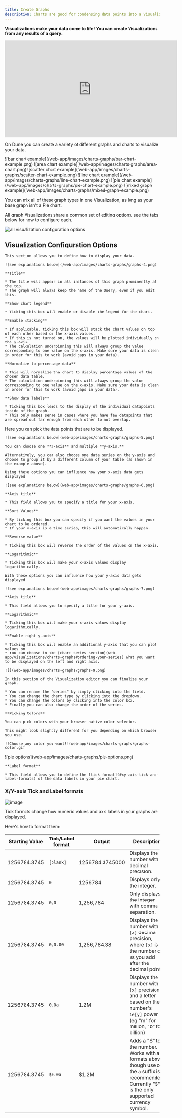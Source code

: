 ```yaml
---
title: Create Graphs
description: Charts are good for condensing data points into a Visualization.
---
```


**Visualizations make your data come to life! You can create Visualizations from any results of a query.**

<iframe width="560" height="315" src="https://www.youtube.com/embed/fwemsOI_M0Y?si=TBXE6LkAxjdMfn-J" title="YouTube video player" frameborder="0" allow="accelerometer; autoplay; clipboard-write; encrypted-media; gyroscope; picture-in-picture; web-share" referrerpolicy="strict-origin-when-cross-origin" allowfullscreen></iframe>

On Dune you can create a variety of different graphs and charts to visualize your data.

<Accordion title="Bar Charts" icon="bar-chart">
    ![bar chart example](/web-app/images/charts-graphs/bar-chart-example.png)
</Accordion>

<Accordion title="Area Charts" icon="area-chart">
    ![area chart example](/web-app/images/charts-graphs/area-chart.png)
</Accordion>

<Accordion title="Scatter Charts" icon="scatter-chart">
    ![scatter chart example](/web-app/images/charts-graphs/scatter-chart-example.png)
</Accordion>

<Accordion title="Line Charts" icon="line-chart">
    ![line chart example](/web-app/images/charts-graphs/line-chart-example.png)
</Accordion>

<Accordion title="Pie Charts" icon="pie-chart">
    ![pie chart example](/web-app/images/charts-graphs/pie-chart-example.png)
</Accordion>

<Accordion title="Mixed Graphs" icon="mixed-graph">
    ![mixed graph example](/web-app/images/charts-graphs/mixed-graph-example.png)
</Accordion>


You can mix all of these graph types in one Visualization, as long as your base graph isn't a Pie chart.

All graph Visualizations share a common set of editing options, see the tabs below for how to configure each.

![all visualization configuration options](/web-app/images/charts-graphs/all-visualization-configuration-options.png)

## Visualization Configuration Options

<Tabs>
  <Tab title="Chart options">

    This section allows you to define how to display your data.

    ![see explanations below](/web-app/images/charts-graphs/graphs-4.png)

    **Title**

    * The title will appear in all instances of this graph prominently at the top.
    * The graph will always keep the name of the Query, even if you edit this.

    **Show chart legend**

    * Ticking this box will enable or disable the legend for the chart.

    **Enable stacking**

    * If applicable, ticking this box will stack the chart values on top of each other based on the x-axis values.
    * If this is not turned on, the values will be plotted individually on the y-axis.
    * The calculation underpinning this will always group the value corresponding to one value on the x-axis. Make sure your data is clean in order for this to work (avoid gaps in your data).

    **Normalize to percentage data**

    * This will normalize the chart to display percentage values of the chosen data table.
    * The calculation underpinning this will always group the value corresponding to one value on the x-axis. Make sure your data is clean in order for this to work (avoid gaps in your data).

    **Show data labels**

    * Ticking this box leads to the display of the individual datapoints inside of the graph.
    * This only makes sense in cases where you have few datapoints that are spread out far enough from each other to not overlap.

  </Tab>
  <Tab title="Result data">
    Here you can pick the data points that are to be displayed.

    ![see explanations below](web-app/images/charts-graphs/graphs-5.png)

    You can choose one **x-axis** and multiple **y-axis.**

    Alternatively, you can also choose one data series on the y-axis and choose to group it by a different column of your table (as shown in the example above).
  </Tab>
  <Tab title="X-axis options">

    Using these options you can influence how your x-axis data gets displayed.

    ![see explanations below](web-app/images/charts-graphs/graphs-6.png)

    **Axis title**

    * This field allows you to specify a title for your x-axis.

    **Sort Values**

    * By ticking this box you can specify if you want the values in your chart to be ordered.
    * If your x-axis is a time series, this will automatically happen.

    **Reverse value**

    * Ticking this box will reverse the order of the values on the x-axis.

    **Logarithmic**

    * Ticking this box will make your x-axis values display logarithmically.
  </Tab>
    <Tab title="Y-axis options">

    With these options you can influence how your y-axis data gets displayed.

    ![see explanations below](web-app/images/charts-graphs/graphs-7.png)

    **Axis title**

    * This field allows you to specify a title for your y-axis.

    **Logarithmic**

    * Ticking this box will make your x-axis values display logarithmically.

    **Enable right y-axis**

    * Ticking this box will enable an additional y-axis that you can plot values on.
    * You can choose in the [chart series section](web-app/visualizations/charts-graphs#ordering-your-series) what you want to be displayed on the left and right axis.
  </Tab>
    <Tab title="Series options">

    ![](web-app/images/charts-graphs/graphs-9.png)

    In this section of the Visualization editor you can finalize your graph.

    * You can rename the "series" by simply clicking into the field.
    * You can change the chart type by clicking into the dropdown.
    * You can change the colors by clicking into the color box.
    * Finally you can also change the order of the series.

    **Picking Colors**

    You can pick colors with your browser native color selector.

    This might look slightly different for you depending on which browser you use.

    ![Choose any color you want!](web-app/images/charts-graphs/graphs-color.gif)
  </Tab>
    <Tab title="Pie options">
    ![pie options](web-app/images/charts-graphs/pie-options.png)

    **Label format**

    * This field allows you to define the [tick format](#xy-axis-tick-and-label-formats) of the data labels in your pie chart.
  </Tab>
</Tabs>

### X/Y-axis Tick and Label formats

![image](/web-app/images/charts-graphs/graphs-8.png)

Tick formats change how numeric values and axis labels in your graphs are displayed.

Here's how to format them:

| Starting Value        | Tick/Label format | Output          | Description                                                                                                                                           |
| ------------ | ----------- | --------------- | ----------------------------------------------------------------------------------------------------------------------------------------------------- |
| 1256784.3745 | `[blank]`  | 1256784.3745000 | Displays the number with 7 decimal precision.                                                                                                                |
| 1256784.3745 | `0`           | 1256784         | Displays only the integer.                                                                                                                            |
| 1256784.3745 | `0,0`         | 1,256,784       | Only displays the integer with comma separation.                                                                                                      |
| 1256784.3745 | `0,0.00`      | 1,256,784.38    | Displays the number with `[x]` decimal precision, where `[x]` is the number of `0`s you add after the decimal point.                                                                |
| 1256784.3745 | `0.0a`     | 1.2M            | Displays the number with `[x]` precision and a letter based on the number's `1e[y]` power (eg "m" for million, "b" for billion)  |
| 1256784.3745 | `$0.0a`    | $1.2M           | Adds a "\$" to the number. Works with all formats above though use of the `a` suffix is recommended. Currently "\$" is the only supported currency symbol.                                                                                      |
